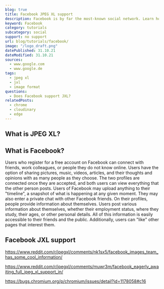 ```yaml
---
blog: true
title: Facebook JPEG XL support
description: Facebook is by far the most-known social network. Learn how to use JXL images within Facebook.
keyword: Facebook
category: tutorials
subcategory: social
support: no support
url: blog/tutorials/facebook/
image: "/logo_draft.png"
datePublished: 31.10.21
dateModified: 31.10.21
sources:
  - www.google.com
  - www.google.de
tags:
  - jpeg xl
  - jxl
  - image format
questions:
  - Does Facebook support JXL?
relatedPosts:
  - chrome
  - cloudinary
  - edge
---
```


## What is JPEG XL?

## What is Facebook?

Users who register for a free account on Facebook can connect with friends, work colleagues, or people they do not know online. Users have the option of sharing pictures, music, videos, articles, and their thoughts and opinions with as many people as they choose. The two profiles are connected once they are accepted, and both users can view everything that the other person posts. Users of Facebook may upload anything to their "timeline", a snapshot of what is happening at any given moment. They may also enter a private chat with other Facebook friends. On their profiles, people provide information about themselves. Users post various information about themselves, whether their employment status, where they study, their ages, or other personal details. All of this information is easily accessible to their friends and the public. Additionally, users can "like" other pages that interest them.

## Facebook JXL support

https://www.reddit.com/r/jpegxl/comments/nk1sx5/facebook_images_team_has_some_cool_information/

https://www.reddit.com/r/jpegxl/comments/muwr3m/facebook_eagerly_awaiting_full_jpeg_xl_support_in/

https://bugs.chromium.org/p/chromium/issues/detail?id=1178058#c16

